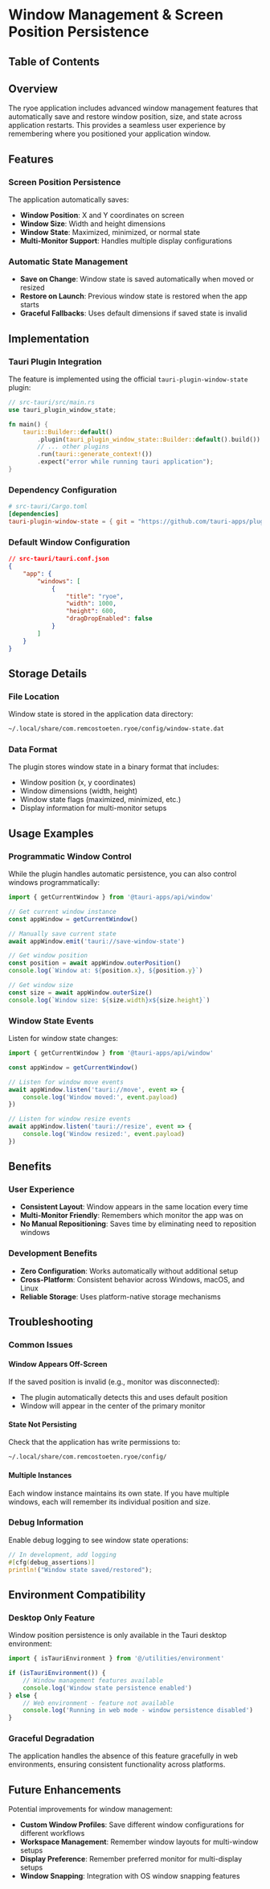 # Window Management & Screen Position Persistence

## Table of Contents

## Overview

The ryoe application includes advanced window management features that automatically save and restore window position, size, and state across application restarts. This provides a seamless user experience by remembering where you positioned your application window.

## Features

### Screen Position Persistence

The application automatically saves:

- **Window Position**: X and Y coordinates on screen
- **Window Size**: Width and height dimensions
- **Window State**: Maximized, minimized, or normal state
- **Multi-Monitor Support**: Handles multiple display configurations

### Automatic State Management

- **Save on Change**: Window state is saved automatically when moved or resized
- **Restore on Launch**: Previous window state is restored when the app starts
- **Graceful Fallbacks**: Uses default dimensions if saved state is invalid

## Implementation

### Tauri Plugin Integration

The feature is implemented using the official `tauri-plugin-window-state` plugin:

```rust
// src-tauri/src/main.rs
use tauri_plugin_window_state;

fn main() {
    tauri::Builder::default()
        .plugin(tauri_plugin_window_state::Builder::default().build())
        // ... other plugins
        .run(tauri::generate_context!())
        .expect("error while running tauri application");
}
```

### Dependency Configuration

```toml
# src-tauri/Cargo.toml
[dependencies]
tauri-plugin-window-state = { git = "https://github.com/tauri-apps/plugins-workspace", branch = "v1" }
```

### Default Window Configuration

```json
// src-tauri/tauri.conf.json
{
	"app": {
		"windows": [
			{
				"title": "ryoe",
				"width": 1000,
				"height": 600,
				"dragDropEnabled": false
			}
		]
	}
}
```

## Storage Details

### File Location

Window state is stored in the application data directory:

```bash
~/.local/share/com.remcostoeten.ryoe/config/window-state.dat
```

### Data Format

The plugin stores window state in a binary format that includes:

- Window position (x, y coordinates)
- Window dimensions (width, height)
- Window state flags (maximized, minimized, etc.)
- Display information for multi-monitor setups

## Usage Examples

### Programmatic Window Control

While the plugin handles automatic persistence, you can also control windows programmatically:

```typescript
import { getCurrentWindow } from '@tauri-apps/api/window'

// Get current window instance
const appWindow = getCurrentWindow()

// Manually save current state
await appWindow.emit('tauri://save-window-state')

// Get window position
const position = await appWindow.outerPosition()
console.log(`Window at: ${position.x}, ${position.y}`)

// Get window size
const size = await appWindow.outerSize()
console.log(`Window size: ${size.width}x${size.height}`)
```

### Window State Events

Listen for window state changes:

```typescript
import { getCurrentWindow } from '@tauri-apps/api/window'

const appWindow = getCurrentWindow()

// Listen for window move events
await appWindow.listen('tauri://move', event => {
	console.log('Window moved:', event.payload)
})

// Listen for window resize events
await appWindow.listen('tauri://resize', event => {
	console.log('Window resized:', event.payload)
})
```

## Benefits

### User Experience

- **Consistent Layout**: Window appears in the same location every time
- **Multi-Monitor Friendly**: Remembers which monitor the app was on
- **No Manual Repositioning**: Saves time by eliminating need to reposition windows

### Development Benefits

- **Zero Configuration**: Works automatically without additional setup
- **Cross-Platform**: Consistent behavior across Windows, macOS, and Linux
- **Reliable Storage**: Uses platform-native storage mechanisms

## Troubleshooting

### Common Issues

#### Window Appears Off-Screen

If the saved position is invalid (e.g., monitor was disconnected):

- The plugin automatically detects this and uses default position
- Window will appear in the center of the primary monitor

#### State Not Persisting

Check that the application has write permissions to:

```bash
~/.local/share/com.remcostoeten.ryoe/config/
```

#### Multiple Instances

Each window instance maintains its own state. If you have multiple windows, each will remember its individual position and size.

### Debug Information

Enable debug logging to see window state operations:

```rust
// In development, add logging
#[cfg(debug_assertions)]
println!("Window state saved/restored");
```

## Environment Compatibility

### Desktop Only Feature

Window position persistence is only available in the Tauri desktop environment:

```typescript
import { isTauriEnvironment } from '@/utilities/environment'

if (isTauriEnvironment()) {
	// Window management features available
	console.log('Window state persistence enabled')
} else {
	// Web environment - feature not available
	console.log('Running in web mode - window persistence disabled')
}
```

### Graceful Degradation

The application handles the absence of this feature gracefully in web environments, ensuring consistent functionality across platforms.

## Future Enhancements

Potential improvements for window management:

- **Custom Window Profiles**: Save different window configurations for different workflows
- **Workspace Management**: Remember window layouts for multi-window setups
- **Display Preference**: Remember preferred monitor for multi-display setups
- **Window Snapping**: Integration with OS window snapping features
